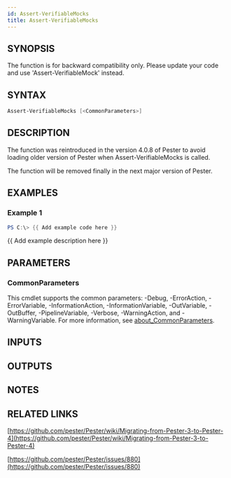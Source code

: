 ```yaml
---
id: Assert-VerifiableMocks
title: Assert-VerifiableMocks
---
```


## SYNOPSIS
The function is for backward compatibility only.
Please update your code and use 'Assert-VerifiableMock' instead.

## SYNTAX

```powershell
Assert-VerifiableMocks [<CommonParameters>]
```

## DESCRIPTION
The function was reintroduced in the version 4.0.8 of Pester to avoid loading older version of Pester when Assert-VerifiableMocks is called.

The function will be removed finally in the next major version of Pester.

## EXAMPLES

### Example 1
```powershell
PS C:\> {{ Add example code here }}
```

{{ Add example description here }}

## PARAMETERS

### CommonParameters
This cmdlet supports the common parameters: -Debug, -ErrorAction, -ErrorVariable, -InformationAction, -InformationVariable, -OutVariable, -OutBuffer, -PipelineVariable, -Verbose, -WarningAction, and -WarningVariable. For more information, see [about_CommonParameters](http://go.microsoft.com/fwlink/?LinkID=113216).

## INPUTS

## OUTPUTS

## NOTES

## RELATED LINKS

[https://github.com/pester/Pester/wiki/Migrating-from-Pester-3-to-Pester-4](https://github.com/pester/Pester/wiki/Migrating-from-Pester-3-to-Pester-4)

[https://github.com/pester/Pester/issues/880](https://github.com/pester/Pester/issues/880)
